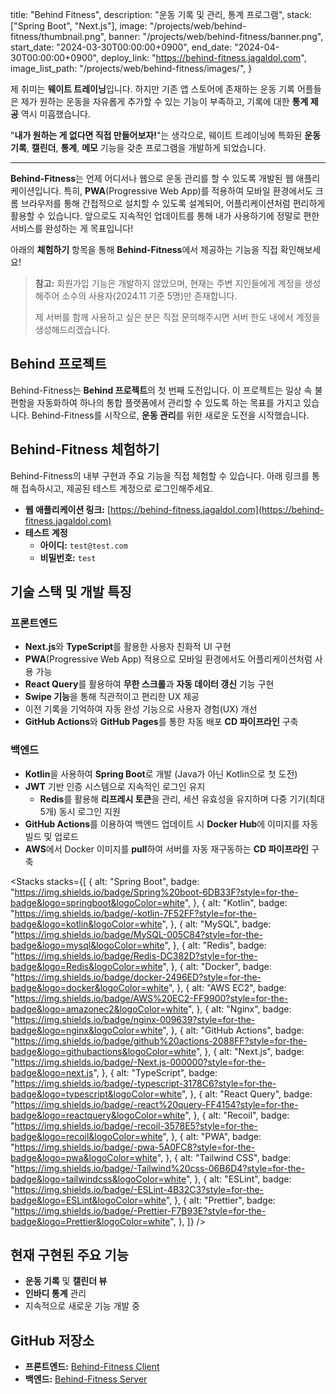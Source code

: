
  title: "Behind Fitness",
  description: "운동 기록 및 관리, 통계 프로그램",
  stack: ["Spring Boot", "Next.js"],
  image: "/projects/web/behind-fitness/thumbnail.png",
  banner: "/projects/web/behind-fitness/banner.png",
  start_date: "2024-03-30T00:00:00+0900",
  end_date: "2024-04-30T00:00:00+0900",
  deploy_link: "https://behind-fitness.jagaldol.com",
  image_list_path: "/projects/web/behind-fitness/images/",
}

제 취미는 **웨이트 트레이닝**입니다. 하지만 기존 앱 스토어에 존재하는 운동 기록 어플들은 제가 원하는 운동을 자유롭게 추가할 수 있는 기능이 부족하고, 기록에 대한 **통계 제공** 역시 미흡했습니다.

"**내가 원하는 게 없다면 직접 만들어보자!**"는 생각으로, 웨이트 트레이닝에 특화된 **운동 기록**, **캘린더**, **통계**, **메모** 기능을 갖춘 프로그램을 개발하게 되었습니다.

---

**Behind-Fitness**는 언제 어디서나 웹으로 운동 관리를 할 수 있도록 개발된 웹 애플리케이션입니다. 특히, **PWA**(Progressive Web App)를 적용하여 모바일 환경에서도 크롬 브라우저를 통해 간접적으로 설치할 수 있도록 설계되어, 어플리케이션처럼 편리하게 활용할 수 있습니다. 앞으로도 지속적인 업데이트를 통해 내가 사용하기에 정말로 편한 서비스를 완성하는 게 목표입니다!

아래의 **체험하기** 항목을 통해 **Behind-Fitness**에서 제공하는 기능을 직접 확인해보세요!

> **참고:** 회원가입 기능은 개발하지 않았으며, 현재는 주변 지인들에게 계정을 생성해주어 소수의 사용자(2024.11 기준 5명)만 존재합니다.
>
> 제 서버를 함께 사용하고 싶은 분은 직접 문의해주시면 서버 한도 내에서 계정을 생성해드리겠습니다.

## **Behind 프로젝트**

Behind-Fitness는 **Behind 프로젝트**의 첫 번째 도전입니다. 이 프로젝트는 일상 속 불편함을 자동화하여 하나의 통합 플랫폼에서 관리할 수 있도록 하는 목표를 가지고 있습니다. Behind-Fitness를 시작으로, **운동 관리**를 위한 새로운 도전을 시작했습니다.

## **Behind-Fitness 체험하기**

Behind-Fitness의 내부 구현과 주요 기능을 직접 체험할 수 있습니다. 아래 링크를 통해 접속하시고, 제공된 테스트 계정으로 로그인해주세요.

- **웹 애플리케이션 링크:** [https://behind-fitness.jagaldol.com](https://behind-fitness.jagaldol.com)
- **테스트 계정**
  - **아이디:** `test@test.com`
  - **비밀번호:** `test`

## **기술 스택 및 개발 특징**

### **프론트엔드**

- **Next.js**와 **TypeScript**를 활용한 사용자 친화적 UI 구현
- **PWA**(Progressive Web App) 적용으로 모바일 환경에서도 어플리케이션처럼 사용 가능
- **React Query**를 활용하여 **무한 스크롤**과 **자동 데이터 갱신** 기능 구현
- **Swipe 기능**을 통해 직관적이고 편리한 UX 제공
- 이전 기록을 기억하여 자동 완성 기능으로 사용자 경험(UX) 개선
- **GitHub Actions**와 **GitHub Pages**를 통한 자동 배포 **CD 파이프라인** 구축

### **백엔드**

- **Kotlin**을 사용하여 **Spring Boot**로 개발 (Java가 아닌 Kotlin으로 첫 도전)
- **JWT** 기반 인증 시스템으로 지속적인 로그인 유지
  - **Redis**를 활용해 **리프레시 토큰**을 관리, 세션 유효성을 유지하며 다중 기기(최대 5개) 동시 로그인 지원
- **GitHub Actions**를 이용하여 백엔드 업데이트 시 **Docker Hub**에 이미지를 자동 빌드 및 업로드
- **AWS**에서 Docker 이미지를 **pull**하여 서버를 자동 재구동하는 **CD 파이프라인** 구축

<Stacks
  stacks={[
    {
      alt: "Spring Boot",
      badge: "https://img.shields.io/badge/Spring%20boot-6DB33F?style=for-the-badge&logo=springboot&logoColor=white",
    },
    {
      alt: "Kotlin",
      badge: "https://img.shields.io/badge/-kotlin-7F52FF?style=for-the-badge&logo=kotlin&logoColor=white",
    },
    {
      alt: "MySQL",
      badge: "https://img.shields.io/badge/MySQL-005C84?style=for-the-badge&logo=mysql&logoColor=white",
    },
    {
      alt: "Redis",
      badge: "https://img.shields.io/badge/Redis-DC382D?style=for-the-badge&logo=Redis&logoColor=white",
    },
    {
      alt: "Docker",
      badge: "https://img.shields.io/badge/docker-2496ED?style=for-the-badge&logo=docker&logoColor=white",
    },
    {
      alt: "AWS EC2",
      badge: "https://img.shields.io/badge/AWS%20EC2-FF9900?style=for-the-badge&logo=amazonec2&logoColor=white",
    },
    {
      alt: "Nginx",
      badge: "https://img.shields.io/badge/nginx-009639?style=for-the-badge&logo=nginx&logoColor=white",
    },
    {
      alt: "GitHub Actions",
      badge:
        "https://img.shields.io/badge/github%20actions-2088FF?style=for-the-badge&logo=githubactions&logoColor=white",
    },
    {
      alt: "Next.js",
      badge: "https://img.shields.io/badge/-Next.js-000000?style=for-the-badge&logo=next.js",
    },
    {
      alt: "TypeScript",
      badge: "https://img.shields.io/badge/-typescript-3178C6?style=for-the-badge&logo=typescript&logoColor=white",
    },
    {
      alt: "React Query",
      badge: "https://img.shields.io/badge/-react%20query-FF4154?style=for-the-badge&logo=reactquery&logoColor=white",
    },
    {
      alt: "Recoil",
      badge: "https://img.shields.io/badge/-recoil-3578E5?style=for-the-badge&logo=recoil&logoColor=white",
    },
    {
      alt: "PWA",
      badge: "https://img.shields.io/badge/-pwa-5A0FC8?style=for-the-badge&logo=pwa&logoColor=white",
    },
    {
      alt: "Tailwind CSS",
      badge: "https://img.shields.io/badge/-Tailwind%20css-06B6D4?style=for-the-badge&logo=tailwindcss&logoColor=white",
    },
    {
      alt: "ESLint",
      badge: "https://img.shields.io/badge/-ESLint-4B32C3?style=for-the-badge&logo=ESLint&logoColor=white",
    },
    {
      alt: "Prettier",
      badge: "https://img.shields.io/badge/-Prettier-F7B93E?style=for-the-badge&logo=Prettier&logoColor=white",
    },
  ]}
/>

## **현재 구현된 주요 기능**

- **운동 기록** 및 **캘린더 뷰**
- **인바디 통계** 관리
- 지속적으로 새로운 기능 개발 중

## **GitHub 저장소**

- **프론트엔드:** [Behind-Fitness Client](https://github.com/jagaldol/behind-fitness-client)
- **백엔드:** [Behind-Fitness Server](https://github.com/jagaldol/behind-fitness-server)
